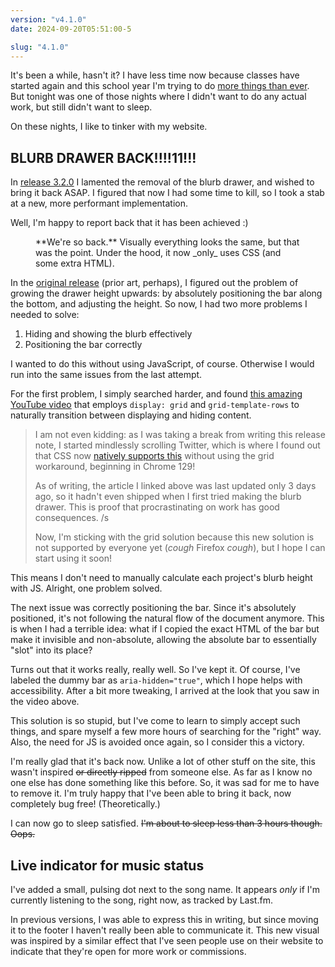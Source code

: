 ```yaml
---
version: "v4.1.0"
date: 2024-09-20T05:51:00-5

slug: "4.1.0"
---
```



It's been a while, hasn't it? I have less time now because classes have started again and this school year I'm trying to do [more things than ever](https://pennupgrade.com). But tonight was one of those nights where I didn't want to do any actual work, but still didn't want to sleep.

On these nights, I like to tinker with my website.

## BLURB DRAWER BACK!!!!11!!!

In [release 3.2.0](/3.2.0#removing-the-blurb-drawer) I lamented the removal of the blurb drawer, and wished to bring it back ASAP. I figured that now I had some time to kill, so I took a stab at a new, more performant implementation.

Well, I'm happy to report back that it has been achieved :)

<figure>
  <Border>
    <VideoGif folder="4.1.0" name="blurb-drawer-back" />
  </Border>
  <figcaption>
    **We're so back.** Visually everything looks the same, but that was the point. Under the hood,
    it now _only_ uses CSS (and some extra HTML).
  </figcaption>
</figure>

In the [original release](/3.1.0#experiment-blurb-drawers) (prior art, perhaps), I figured out the problem of growing the drawer height upwards: by absolutely positioning the bar along the bottom, and adjusting the height. So now, I had two more problems I needed to solve:

1. Hiding and showing the blurb effectively
2. Positioning the bar correctly

I wanted to do this without using JavaScript, of course. Otherwise I would run into the same issues from the last attempt.

For the first problem, I simply searched harder, and found [this amazing YouTube video](https://www.youtube.com/watch?v=B_n4YONte5A) that employs `display: grid` and `grid-template-rows` to naturally transition between displaying and hiding content.

> I am not even kidding: as I was taking a break from writing this release note, I started mindlessly scrolling Twitter, which is where I found out that CSS now [natively supports this](https://developer.chrome.com/docs/css-ui/animate-to-height-auto/) without using the grid workaround, beginning in Chrome 129!
>
> As of writing, the article I linked above was last updated only 3 days ago, so it hadn't even shipped when I first tried making the blurb drawer. This is proof that procrastinating on work has good consequences. /s
>
> Now, I'm sticking with the grid solution because this new solution is not supported by everyone yet (_cough_ Firefox _cough_), but I hope I can start using it soon!

This means I don't need to manually calculate each project's blurb height with JS. Alright, one problem solved.

The next issue was correctly positioning the bar. Since it's absolutely positioned, it's not following the natural flow of the document anymore. This is when I had a terrible idea: what if I copied the exact HTML of the bar but make it invisible and non-absolute, allowing the absolute bar to essentially "slot" into its place?

Turns out that it works really, really well. So I've kept it. Of course, I've labeled the dummy bar as `aria-hidden="true"`, which I hope helps with accessibility. After a bit more tweaking, I arrived at the look that you saw in the video above.

This solution is so stupid, but I've come to learn to simply accept such things, and spare myself a few more hours of searching for the "right" way. Also, the need for JS is avoided once again, so I consider this a victory.

I'm really glad that it's back now. Unlike a lot of other stuff on the site, this wasn't inspired ~~or directly ripped~~ from someone else. As far as I know no one else has done something like this before. So, it was sad for me to have to remove it. I'm truly happy that I've been able to bring it back, now completely bug free! (Theoretically.)

I can now go to sleep satisfied. ~~I'm about to sleep less than 3 hours though. Oops.~~

## Live indicator for music status

I've added a small, pulsing dot next to the song name. It appears _only_ if I'm currently listening to the song, right now, as tracked by Last.fm.

In previous versions, I was able to express this in writing, but since moving it to the footer I haven't really been able to communicate it. This new visual was inspired by a similar effect that I've seen people use on their website to indicate that they're open for more work or commissions.
